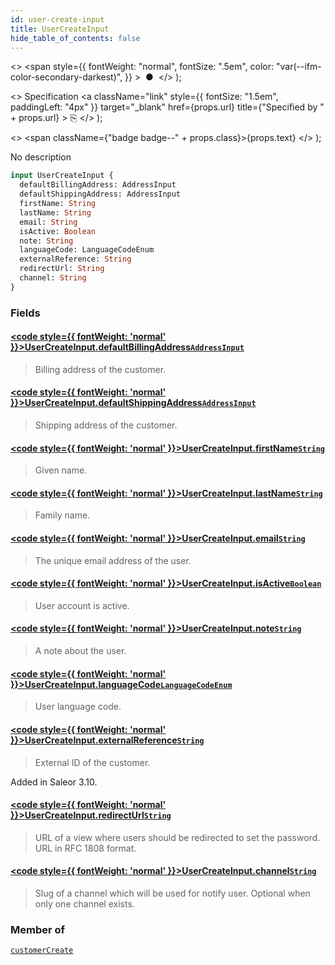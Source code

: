 ```yaml
---
id: user-create-input
title: UserCreateInput
hide_table_of_contents: false
---
```


  <>
    <span
      style={{
        fontWeight: "normal",
        fontSize: ".5em",
        color: "var(--ifm-color-secondary-darkest)",
      }}
    >
      &nbsp;●&nbsp;
    </span>
  </>
);

  <>
    Specification
    <a
      className="link"
      style={{ fontSize: "1.5em", paddingLeft: "4px" }}
      target="\_blank"
      href={props.url}
      title={"Specified by " + props.url}
    >
      ⎘
    </a>
  </>
);

  <>
    <span className={"badge badge--" + props.class}>{props.text}</span>
  </>
);

No description

```graphql
input UserCreateInput {
  defaultBillingAddress: AddressInput
  defaultShippingAddress: AddressInput
  firstName: String
  lastName: String
  email: String
  isActive: Boolean
  note: String
  languageCode: LanguageCodeEnum
  externalReference: String
  redirectUrl: String
  channel: String
}
```

### Fields

#### [<code style={{ fontWeight: 'normal' }}>UserCreateInput.<b>defaultBillingAddress</b></code>](#)<Bullet />[`AddressInput`](../../api-reference/inputs/address-input) <Badge class="secondary" text="input"/>

> Billing address of the customer.

#### [<code style={{ fontWeight: 'normal' }}>UserCreateInput.<b>defaultShippingAddress</b></code>](#)<Bullet />[`AddressInput`](../../api-reference/inputs/address-input) <Badge class="secondary" text="input"/>

> Shipping address of the customer.

#### [<code style={{ fontWeight: 'normal' }}>UserCreateInput.<b>firstName</b></code>](#)<Bullet />[`String`](../../api-reference/scalars/string) <Badge class="secondary" text="scalar"/>

> Given name.

#### [<code style={{ fontWeight: 'normal' }}>UserCreateInput.<b>lastName</b></code>](#)<Bullet />[`String`](../../api-reference/scalars/string) <Badge class="secondary" text="scalar"/>

> Family name.

#### [<code style={{ fontWeight: 'normal' }}>UserCreateInput.<b>email</b></code>](#)<Bullet />[`String`](../../api-reference/scalars/string) <Badge class="secondary" text="scalar"/>

> The unique email address of the user.

#### [<code style={{ fontWeight: 'normal' }}>UserCreateInput.<b>isActive</b></code>](#)<Bullet />[`Boolean`](../../api-reference/scalars/boolean) <Badge class="secondary" text="scalar"/>

> User account is active.

#### [<code style={{ fontWeight: 'normal' }}>UserCreateInput.<b>note</b></code>](#)<Bullet />[`String`](../../api-reference/scalars/string) <Badge class="secondary" text="scalar"/>

> A note about the user.

#### [<code style={{ fontWeight: 'normal' }}>UserCreateInput.<b>languageCode</b></code>](#)<Bullet />[`LanguageCodeEnum`](../../api-reference/enums/language-code-enum) <Badge class="secondary" text="enum"/>

> User language code.

#### [<code style={{ fontWeight: 'normal' }}>UserCreateInput.<b>externalReference</b></code>](#)<Bullet />[`String`](../../api-reference/scalars/string) <Badge class="secondary" text="scalar"/>

> External ID of the customer.

Added in Saleor 3.10.

>

#### [<code style={{ fontWeight: 'normal' }}>UserCreateInput.<b>redirectUrl</b></code>](#)<Bullet />[`String`](../../api-reference/scalars/string) <Badge class="secondary" text="scalar"/>

> URL of a view where users should be redirected to set the password. URL in RFC 1808 format.

#### [<code style={{ fontWeight: 'normal' }}>UserCreateInput.<b>channel</b></code>](#)<Bullet />[`String`](../../api-reference/scalars/string) <Badge class="secondary" text="scalar"/>

> Slug of a channel which will be used for notify user. Optional when only one channel exists.

### Member of

[`customerCreate`](../../api-reference/mutations/customer-create) <Badge class="secondary" text="mutation"/>
